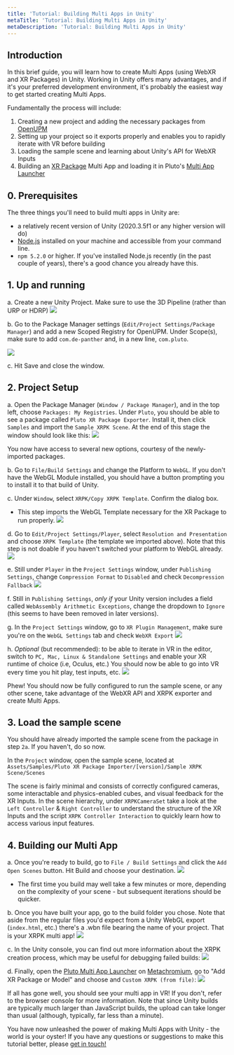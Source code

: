 ```yaml
---
title: 'Tutorial: Building Multi Apps in Unity'
metaTitle: 'Tutorial: Building Multi Apps in Unity'
metaDescription: 'Tutorial: Building Multi Apps in Unity'
---
```


## Introduction

In this brief guide, you will learn how to create Multi Apps (using WebXR and XR Packages) in Unity.
Working in Unity offers many advantages, and if it's your preferred development environment, it's probably the easiest way to get started creating Multi Apps.

Fundamentally the process will include:

1. Creating a new project and adding the necessary packages from [OpenUPM](https://openupm.com/docs/)
2. Setting up your project so it exports properly and enables you to rapidly iterate with VR before building
3. Loading the sample scene and learning about Unity's API for WebXR Inputs
4. Building an [XR Package](../platforms/tb_webxr#xrpackages) Multi App and loading it in Pluto's [Multi App Launcher](../platforms/tb_webxr#theplutomultiapplauncher)

## 0. Prerequisites

The three things you'll need to build multi apps in Unity are:

- a relatively recent version of Unity (2020.3.5f1 or any higher version will do)
- [Node.js](https://nodejs.org/en/) installed on your machine and accessible from your command line.
- `npm 5.2.0` or higher. If you've installed Node.js recently (in the past couple of years), there's a good chance you already have this.

## 1. Up and running

a. Create a new Unity Project. Make sure to use the 3D Pipeline (rather than URP or HDRP)
![](./unity_xrpk/1.png)

b. Go to the Package Manager settings (`Edit/Project Settings/Package Manager`) and add a new Scoped Registry for OpenUPM. Under Scope(s), make sure to add `com.de-panther` and, in a new line, `com.pluto`.

![](./unity_xrpk/2.png)

c. Hit Save and close the window.

## 2. Project Setup

a. Open the Package Manager (`Window / Package Manager`), and in the top left, choose `Packages: My Registries`. Under `Pluto`, you should be able to see a package called `Pluto XR Package Exporter`.
Install it, then click `Samples` and import the `Sample XRPK Scene`. At the end of this stage the window should look like this:
![](./unity_xrpk/3.png)

You now have access to several new options, courtesy of the newly-imported packages.

b. Go to `File/Build Settings` and change the Platform to `WebGL`. If you don't have the WebGL Module installed, you should have a button prompting you to install it to that build of Unity.

c. Under `Window`, select `XRPK/Copy XRPK Template`. Confirm the dialog box.

- This step imports the WebGL Template necessary for the XR Package to run properly.
  ![](./unity_xrpk/4.png)

d. Go to `Edit/Project Settings/Player`, select `Resolution and Presentation` and choose `XRPK Template` (the template we imported above). Note that this step is not doable if you haven't switched your platform to WebGL already.
![](./unity_xrpk/5.png)

e. Still under `Player` in the `Project Settings` window, under `Publishing Settings`, change `Compression Format` to `Disabled` and check `Decompression Fallback`
![](./unity_xrpk/6.png)

f. Still in `Publishing Settings`, _only if_ your Unity version includes a field called `WebAssembly Arithmetic Exceptions`, change the dropdown to `Ignore` (this seems to have been removed in later versions).

g. In the `Project Settings` window, go to `XR Plugin Management`, make sure you're on the `WebGL Settings` tab and check `WebXR Export`
![](./unity_xrpk/7.png)

h. _Optional_ (but recommended): to be able to iterate in VR in the editor, switch to `PC, Mac, Linux & Standalone Settings` and enable your XR runtime of choice (i.e, Oculus, etc.)
You should now be able to go into VR every time you hit play, test inputs, etc.
![](./unity_xrpk/8.png)

Phew! You should now be fully configured to run the sample scene, or any other scene, take advantage of the WebXR API and XRPK exporter and create Multi Apps.

## 3. Load the sample scene

You should have already imported the sample scene from the package in step `2a`. If you haven't, do so now.

In the `Project` window, open the sample scene, located at `Assets/Samples/Pluto XR Package Importer/[version]/Sample XRPK Scene/Scenes`

The scene is fairly minimal and consists of correctly configured cameras, some interactable and physics-enabled cubes, and visual feedback for the XR Inputs.
In the scene hierarchy, under `XRPKCameraSet` take a look at the `Left Controller` & `Right Controller` to understand the structure of the XR Inputs and the script `XRPK Controller Interaction` to quickly learn how to access various input features.

## 4. Building our Multi App

a. Once you're ready to build, go to `File / Build Settings` and click the `Add Open Scenes` button. Hit Build and choose your destination.
![](./unity_xrpk/9.png)

- The first time you build may well take a few minutes or more, depending on the complexity of your scene - but subsequent iterations should be quicker.

b. Once you have built your app, go to the build folder you chose. Note that aside from the regular files you'd expect from a Unity WebGL export (`index.html`, etc.) there's a .wbn file bearing the name of your project. That is your XRPK multi app!
![](./unity_xrpk/10.png)

c. In the Unity console, you can find out more information about the XRPK creation process, which may be useful for debugging failed builds:
![](./unity_xrpk/11.png)

d. Finally, open the [Pluto Multi App Launcher](https://chimera.pluto.app/) on [Metachromium](https://store.steampowered.com/app/685110/Metachromium/), go to "Add XR Package or Model" and choose and `Custom XRPK (from file)`:
![](./unity_xrpk/12.png)

If all has gone well, you should see your multi app in VR! If you don't, refer to the browser console for more information.
Note that since Unity builds are typically much larger than JavaScript builds, the upload can take longer than usual (although, typically, far less than a minute).

You have now unleashed the power of making Multi Apps with Unity - the world is your oyster! If you have any questions or suggestions to make this tutorial better, please [get in touch!](mailto:mait@plutovr.com)
